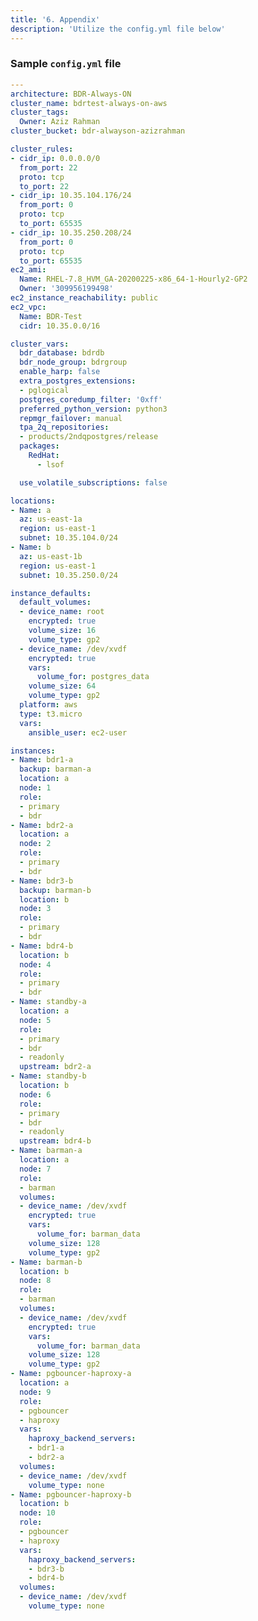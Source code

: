 ```yaml
---
title: '6. Appendix'
description: 'Utilize the config.yml file below'
---
```


### Sample `config.yml` file

```yaml
---
architecture: BDR-Always-ON
cluster_name: bdrtest-always-on-aws
cluster_tags:
  Owner: Aziz Rahman
cluster_bucket: bdr-alwayson-azizrahman

cluster_rules:
- cidr_ip: 0.0.0.0/0
  from_port: 22
  proto: tcp
  to_port: 22
- cidr_ip: 10.35.104.176/24
  from_port: 0
  proto: tcp
  to_port: 65535
- cidr_ip: 10.35.250.208/24
  from_port: 0
  proto: tcp
  to_port: 65535
ec2_ami:
  Name: RHEL-7.8_HVM_GA-20200225-x86_64-1-Hourly2-GP2
  Owner: '309956199498'
ec2_instance_reachability: public
ec2_vpc:
  Name: BDR-Test
  cidr: 10.35.0.0/16

cluster_vars:
  bdr_database: bdrdb
  bdr_node_group: bdrgroup
  enable_harp: false
  extra_postgres_extensions:
  - pglogical
  postgres_coredump_filter: '0xff'
  preferred_python_version: python3
  repmgr_failover: manual
  tpa_2q_repositories:
  - products/2ndqpostgres/release
  packages:
    RedHat:
      - lsof

  use_volatile_subscriptions: false

locations:
- Name: a
  az: us-east-1a
  region: us-east-1
  subnet: 10.35.104.0/24
- Name: b
  az: us-east-1b
  region: us-east-1
  subnet: 10.35.250.0/24

instance_defaults:
  default_volumes:
  - device_name: root
    encrypted: true
    volume_size: 16
    volume_type: gp2
  - device_name: /dev/xvdf
    encrypted: true
    vars:
      volume_for: postgres_data
    volume_size: 64
    volume_type: gp2
  platform: aws
  type: t3.micro
  vars:
    ansible_user: ec2-user

instances:
- Name: bdr1-a
  backup: barman-a
  location: a
  node: 1
  role:
  - primary
  - bdr
- Name: bdr2-a
  location: a
  node: 2
  role:
  - primary
  - bdr
- Name: bdr3-b
  backup: barman-b
  location: b
  node: 3
  role:
  - primary
  - bdr
- Name: bdr4-b
  location: b
  node: 4
  role:
  - primary
  - bdr
- Name: standby-a
  location: a
  node: 5
  role:
  - primary
  - bdr
  - readonly
  upstream: bdr2-a
- Name: standby-b
  location: b
  node: 6
  role:
  - primary
  - bdr
  - readonly
  upstream: bdr4-b
- Name: barman-a
  location: a
  node: 7
  role:
  - barman
  volumes:
  - device_name: /dev/xvdf
    encrypted: true
    vars:
      volume_for: barman_data
    volume_size: 128
    volume_type: gp2
- Name: barman-b
  location: b
  node: 8
  role:
  - barman
  volumes:
  - device_name: /dev/xvdf
    encrypted: true
    vars:
      volume_for: barman_data
    volume_size: 128
    volume_type: gp2
- Name: pgbouncer-haproxy-a
  location: a
  node: 9
  role:
  - pgbouncer
  - haproxy
  vars:
    haproxy_backend_servers:
    - bdr1-a
    - bdr2-a
  volumes:
  - device_name: /dev/xvdf
    volume_type: none
- Name: pgbouncer-haproxy-b
  location: b
  node: 10
  role:
  - pgbouncer
  - haproxy
  vars:
    haproxy_backend_servers:
    - bdr3-b
    - bdr4-b
  volumes:
  - device_name: /dev/xvdf
    volume_type: none
```